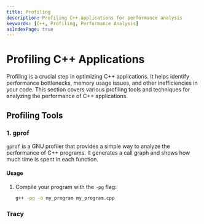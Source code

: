 ```yaml
---
title: Profiling
description: Profiling C++ applications for performance analysis
keywords: [C++, Profiling, Performance Analysis]
asIndexPage: true
---
```


# Profiling C++ Applications
Profiling is a crucial step in optimizing C++ applications. It helps identify performance bottlenecks, memory usage issues, and other inefficiencies in your code. This section covers various profiling tools and techniques for analyzing the performance of C++ applications.
## Profiling Tools
### 1. gprof
`gprof` is a GNU profiler that provides a simple way to analyze the performance of C++ programs. It generates a call graph and shows how much time is spent in each function.
#### Usage
1. Compile your program with the `-pg` flag:
   ```bash
   g++ -pg -o my_program my_program.cpp
   ```	
### Tracy
